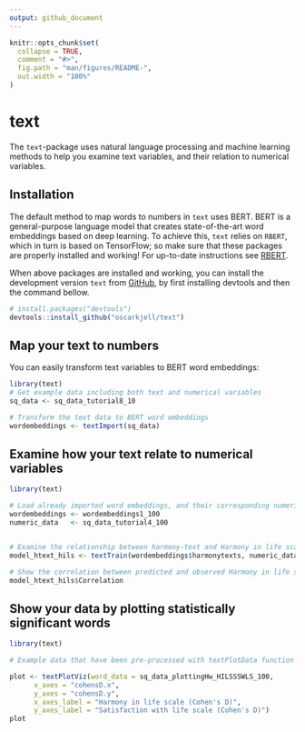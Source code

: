 ```yaml
---
output: github_document
---
```


<!-- README.md is generated from README.Rmd. Please edit that file -->

```r
knitr::opts_chunk$set(
  collapse = TRUE,
  comment = "#>",
  fig.path = "man/figures/README-",
  out.width = "100%"
)
```

# text

<!-- badges: start -->
<!-- badges: end -->

The ```text```-package uses natural language processing and machine learning methods to help you examine text variables, and their relation to numerical variables. 

## Installation

<!--You can install the released version of text from [CRAN](https://CRAN.R-project.org) with:

``` r
install.packages("text")
```-->
The default method to map words to numbers in ```text``` uses BERT. BERT is a general-purpose language model that creates state-of-the-art word embeddings based on deep learning. To achieve this, ```text``` relies on ```RBERT```, which in turn is based on TensorFlow; so make sure that these packages are properly installed and working! For up-to-date instructions see [RBERT](https://github.com/johnERgordon/RBERT). 

When above packages are installed and working, you can install the development version ```text``` from [GitHub](https://github.com/), by first installing devtools and then the command bellow.

``` r
# install.packages("devtools")
devtools::install_github("oscarkjell/text")
```


## Map your text to numbers

You can easily transform text variables to BERT word embeddings: 

```r
library(text)
# Get example data including both text and numerical variables
sq_data <- sq_data_tutorial8_10

# Transform the text data to BERT word embeddings
wordembeddings <- textImport(sq_data)

```

## Examine how your text relate to numerical variables 

```r
library(text)

# Load already imported word embeddings, and their corresponding numeric variables
wordembeddings <- wordembeddings1_100
numeric_data   <- sq_data_tutorial4_100


# Examine the relationship between harmony-text and Harmony in life scale (HILS) scores
model_htext_hils <- textTrain(wordembeddings$harmonytexts, numeric_data$hilstotal, nrFolds_k=10)

# Show the correlation between predicted and observed Harmony in life scale scores
model_htext_hils$Correlation

```

## Show your data by plotting statistically significant words 

```r
library(text)

# Example data that have been pre-processed with textPlotData function

plot <- textPlotViz(word_data = sq_data_plottingHw_HILSSSWLS_100,
      x_axes = "cohensD.x",
      y_axes = "cohensD.y",
      x_axes_label = "Harmony in life scale (Cohen's D)",
      y_axes_label = "Satisfaction with life scale (Cohen's D)")
plot

```



<!--
```r
plot(pressure)
```

In that case, don't forget to commit and push the resulting figure files, so they display on GitHub!-->
